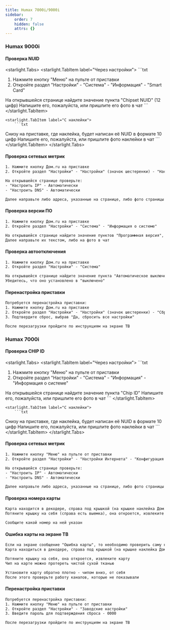 ```yaml
---
title: Humax 7000i/9000i
sidebar:
    order: 7
    hidden: false
    attrs: {}
---
```


### Humax 9000i

#### Проверка NUID

<starlight.Tabs>
    <starlight.TabItem label="Через настройки">
        ```txt
1. Нажмите кнопку "Меню" на пульте от приставки
2. Откройте раздел "Настройки" - "Система" - "Информация" - "Smart Card"

На открывшейся странице найдите значение пункта "Chipset NUID" (12 цифр)
Напишите его, пожалуйста, или пришлите его фото в чат
        ```
    </starlight.TabItem>

    <starlight.TabItem label="С наклейки">
        ```txt
Снизу на приставке, где наклейка, будет написан её NUID в формате 10 цифр
Напишите его, пожалуйста, или пришлите фото наклейки в чат
        ```
    </starlight.TabItem>
</starlight.Tabs>

#### Проверка сетевых метрик

```txt
1. Нажмите кнопку Дом.ru на приставке
2. Откройте раздел "Настройки" - "Настройки" (значок шестеренки) - "Настройки интернета" - "Конфигурация LAN"

На открывшейся странице проверьте:
- "Настроить IP" - Автоматически
- "Настроить DNS" - Автоматически

Далее направьте либо адреса, указанные на странице, либо фото страницы в чат
```

#### Проверка версии ПО

```txt
1. Нажмите кнопку Дом.ru на приставке
2. Откройте раздел "Настройки" - "Система" - "Информация о системе"

На открывшейся странице найдите значение пунктов "Программная версия", "Версия оболочки" и "Версия загрузчика"
Далее направьте их текстом, либо на фото в чат
```

#### Проверка автоотключения

```txt
1. Нажмите кнопку Дом.ru на приставке
2. Откройте раздел "Настройки" - "Система"

На открывшейся странице найдите значение пункта "Автоматическое выключение"
Убедитесь, что оно установлено в "выключено"
```

#### Перенастройка приставки
```txt
Потребуется перенастройка приставки:
1. Нажмите кнопку Дом.ru на приставке
2. Откройте раздел "Настройки" - "Настройки" (значок шестеренки) - "Сброс к заводским установкам"
3. Подтвердите сброс, выбрав "Да, сбросить все настройки"

После перезагрузки пройдите по инструкциям на экране ТВ
```

### Humax 7000i

#### Проверка CHIP ID

<starlight.Tabs>
    <starlight.TabItem label="Через настройки">
        ```txt
1. Нажмите кнопку "Меню" на пульте от приставки
2. Откройте раздел "Настройки" - "Система" - "Информация" - "Информация о системе"

На открывшейся странице найдите значение пункта "Chip ID"
Напишите его, пожалуйста, или пришлите его фото в чат
        ```
    </starlight.TabItem>

    <starlight.TabItem label="С наклейки">
        ```txt
Снизу на приставке, где наклейка, будет написан её NUID в формате 10 цифр
Напишите его, пожалуйста, или пришлите фото наклейки в чат
        ```
    </starlight.TabItem>
</starlight.Tabs>

#### Проверка сетевых метрик

```txt
1. Нажмите кнопку "Меню" на пульте от приставки
2. Откройте раздел "Настройки" - "Настройки Интернета" - "Конфигурация LAN"

На открывшейся странице проверьте:
- "Настроить IP" - Автоматически
- "Настроить DNS" - Автоматически

Далее направьте либо адреса, указанные на странице, либо фото страницы в чат
```

#### Проверка номера карты

```txt
Карта находится в декодере, справа под крышкой (на крышке наклейка Дом.ru)
Потяните крышку на себя (справа есть выемка), она откроется, извлеките карту

Сообщите какой номер на ней указан
```

#### Ошибка карты на экране ТВ

```txt
Если на экране сообщение "Ошибка карты", то необходимо проверить саму карту
Карта находиться в декодере, справа под крышкой (на крышке наклейка Дом.ru)

Потяните крышку на себя, она откроется, извлеките карту
Чип на карте можно протереть чистой сухой тканью

Установите карту обратно плотно - чипом вниз, от себя
После этого проверьте работу каналов, которые не показывали
```

#### Перенастройка приставки
```txt
Потребуется перенастройка приставки:
1. Нажмите кнопку "Меню" на пульте от приставки
2. Откройте раздел "Настройки" - "Заводские настройки"
3. Введите пароль для подтверждения сброса - 0000

После перезагрузки пройдите по инструкциям на экране ТВ
```

